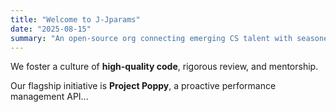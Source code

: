 ```yaml
---
title: "Welcome to J-Jparams"
date: "2025-08-15"
summary: "An open-source org connecting emerging CS talent with seasoned engineers."
---
```


We foster a culture of **high-quality code**, rigorous review, and mentorship.

Our flagship initiative is **Project Poppy**, a proactive performance management API...

